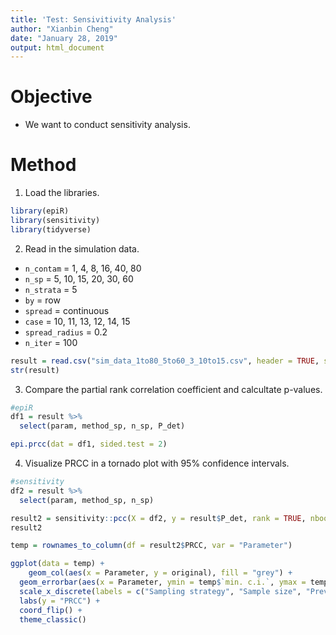 ```yaml
---
title: 'Test: Sensivitivity Analysis'
author: "Xianbin Cheng"
date: "January 28, 2019"
output: html_document
---
```

# Objective

* We want to conduct sensitivity analysis.

# Method

1. Load the libraries.

```r
library(epiR)
library(sensitivity)
library(tidyverse)
```

2. Read in the simulation data.

  * `n_contam` = 1, 4, 8, 16, 40, 80
  * `n_sp` = 5, 10, 15, 20, 30, 60
  * `n_strata` = 5
  * `by` = row
  * `spread` = continuous
  * `case` = 10, 11, 13, 12, 14, 15
  * `spread_radius` = 0.2
  * `n_iter` = 100
  
```r
result = read.csv("sim_data_1to80_5to60_3_10to15.csv", header = TRUE, stringsAsFactors = FALSE)
str(result)
```

3. Compare the partial rank correlation coefficient and calcultate p-values.

```r
#epiR
df1 = result %>%
  select(param, method_sp, n_sp, P_det)

epi.prcc(dat = df1, sided.test = 2)
```

4. Visualize PRCC in a tornado plot with 95% confidence intervals.

```r
#sensitivity
df2 = result %>%
  select(param, method_sp, n_sp)

result2 = sensitivity::pcc(X = df2, y = result$P_det, rank = TRUE, nboot = 100, conf = 0.95)
result2

temp = rownames_to_column(df = result2$PRCC, var = "Parameter")

ggplot(data = temp) +
    geom_col(aes(x = Parameter, y = original), fill = "grey") +
  geom_errorbar(aes(x = Parameter, ymin = temp$`min. c.i.`, ymax = temp$`max. c.i.`, width = 0.4)) +
  scale_x_discrete(labels = c("Sampling strategy", "Sample size", "Prevalence")) +
  labs(y = "PRCC") +
  coord_flip() +
  theme_classic()
```

